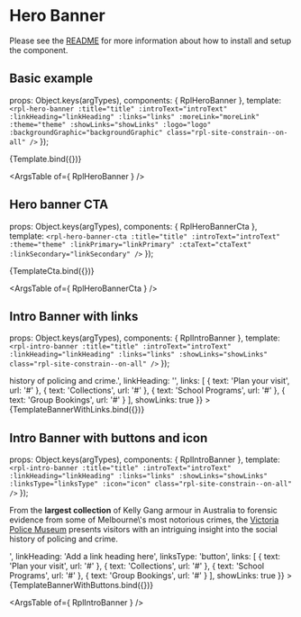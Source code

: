 
<Meta title="Organisms/Banners"  />

# Hero Banner
Please see the [README](https://github.com/dpc-sdp/ripple/blob/master/packages/components/Organisms/HeroBanner/README.md) for more information about how to install and setup the component.

## Basic example

  props: Object.keys(argTypes),
  components: { RplHeroBanner },
  template: `
    <rpl-hero-banner
      :title="title" :introText="introText"
      :linkHeading="linkHeading" :links="links"
      :moreLink="moreLink"
      :theme="theme"
      :showLinks="showLinks"
      :logo="logo"
      :backgroundGraphic="backgroundGraphic"
      class="rpl-site-constrain--on-all"
    />
  `
});

<Canvas>
  <Story
    name="Hero Banner"
    height="600px"
    argTypes={{
      theme: {
        control: {
          type: 'select',
          options: ['dark', 'light']
        }
      }
    }}
    args={{
      title: 'This is display copy that wraps 2 lines',
      introText: 'This is supplementary intro text that can also wrap over a couple of lines.',
      linkHeading: 'Want to know more about...',
      links: [
        { text: 'First journey based link', url: '#' },
        { text: 'Secondary journey based link', url: '#' },
        { text: 'Third link goes here', url: '#' },
        { text: 'Fourth journey based link', url: '#' }
      ],
      moreLink: { text: 'See more', url: '#' },
      theme: 'light',
      showLinks: true,
      logo: '/herologo.png',
      backgroundGraphic: '/bggraphiclower.png'
    }}
  >
    {Template.bind({})}
  </Story>
</Canvas>

<ArgsTable of={ RplHeroBanner } />

## Hero banner CTA

  props: Object.keys(argTypes),
  components: { RplHeroBannerCta },
  template: `
    <rpl-hero-banner-cta
      :title="title"
      :introText="introText"
      :theme="theme"
      :linkPrimary="linkPrimary"
      :ctaText="ctaText"
      :linkSecondary="linkSecondary"
    />
  `
});

<Canvas>
  <Story
    name="Hero Banner CTA"
    height="600px"
    argTypes={{
      theme: {
        control: {
          type: 'select',
          options: ['dark', 'light']
        }
      }
    }}
    args={{
      title: 'This is display copy that wraps 2 lines',
      introText: 'This is supplementary intro text that can also wrap over a couple of lines.',
      linkPrimary: { text: 'Call to action', url: '#' },
      linkSecondary: { text: 'Subscribe for tips to prepare', url: '#' },
      ctaText: 'Not ready yet?',
      moreLink: { text: 'See more', url: '#' },
      theme: 'light',
    }}
  >
    {TemplateCta.bind({})}
  </Story>
</Canvas>

<ArgsTable of={ RplHeroBannerCta } />

## Intro Banner with links

  props: Object.keys(argTypes),
  components: { RplIntroBanner },
  template: `
    <rpl-intro-banner
      :title="title"
      :introText="introText"
      :linkHeading="linkHeading"
      :links="links"
      :showLinks="showLinks"
      class="rpl-site-constrain--on-all"
    />
  `
});

<Canvas>
  <Story
    name="Intro Banner with links"
    height="600px"
    args= {{
      title: 'Intro Banner with links',
      introText: 'From the largest collection of Kelly Gang armour in Australia to forensic evidence from some of Melbourne\'s most notorious crimes, the Victoria Police Museum presents visitors with an intriguing insight into the social <a href="#">history of policing</a> and crime.',
      linkHeading: '',
      links: [
        { text: 'Plan your visit', url: '#' },
        { text: 'Collections', url: '#' },
        { text: 'School Programs', url: '#' },
        { text: 'Group Bookings', url: '#' }
      ],
      showLinks: true
    }}
  >
    {TemplateBannerWithLinks.bind({})}
  </Story>
</Canvas>

## Intro Banner with buttons and icon

  props: Object.keys(argTypes),
  components: { RplIntroBanner },
  template: `
    <rpl-intro-banner
      :title="title"
      :introText="introText"
      :linkHeading="linkHeading"
      :links="links"
      :showLinks="showLinks"
      :linksType="linksType"
      :icon="icon"
      class="rpl-site-constrain--on-all"
    />
  `
});

<Canvas>
  <Story
    name="Intro Banner with buttons and icon"
    height="600px"
    args={{
      title: 'Intro Banner with buttons and icon',
      icon: 'alert_information',
      introText: '<p>From the <strong>largest collection</strong> of Kelly Gang armour in Australia to forensic evidence from some of Melbourne\'s most notorious crimes, the <a href="#">Victoria Police Museum</a> presents visitors with an intriguing insight into the social history of policing and crime.</p>',
      linkHeading: 'Add a link heading here',
      linksType: 'button',
      links: [
        { text: 'Plan your visit', url: '#' },
        { text: 'Collections', url: '#' },
        { text: 'School Programs', url: '#' },
        { text: 'Group Bookings', url: '#' }
      ],
      showLinks: true
    }}
  >
    {TemplateBannerWithButtons.bind({})}
  </Story>
</Canvas>

<ArgsTable of={ RplIntroBanner } />
